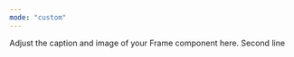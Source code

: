 ```yaml
---
mode: "custom"
---
```


<Frame as="div" style={{
  maxWidth: "2000px",
  margin: "0 auto",
  height: "400px",
  display: "flex",
  alignItems: "center",
  justifyContent: "center",
  flexDirection: "column", // Stack items vertically
  textAlign: "center",
  backgroundColor: "#F0EFEA"
}}>
  <div>
    <span style={{ fontSize: "2em", fontWeight: "bold", display: "block" }}>Adjust the caption and image of your Frame component here.</span>
    <span style={{ fontSize: "1.2em", display: "block", marginTop: "0.5em" }}>Second line</span>
  </div>
</Frame>


<div class="card-group-container" style={{ maxWidth: "1500px", margin: "100px auto 0", }}>
  <CardGroup cols={3}>
    <Card title="Get Started" icon="play" style={{ width: "500px" }} />
    <Card title="Learn About RL" icon="graduation-cap" style={{ width: "500px" }} />
    <Card title="Add your Algorithm" icon="puzzle-piece" style={{ width: "500px" }}/>
  </CardGroup>
</div>